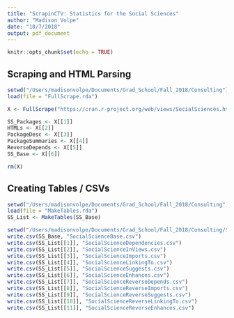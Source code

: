 ```yaml
---
title: "ScrapinCTV: Statistics for the Social Sciences"
author: "Madison Volpe"
date: "10/7/2018"
output: pdf_document
---
```


```r
knitr::opts_chunk$set(echo = TRUE)
```

## Scraping and HTML Parsing

```r
setwd("/Users/madisonvolpe/Documents/Grad_School/Fall_2018/Consulting")
load(file = "FullScrape.rda")

X <- FullScrape("https://cran.r-project.org/web/views/SocialSciences.html", "https://cran.r-project.org/web/packages/")

SS_Packages <- X[[1]]
HTMLs <- X[[2]]
PackageDesc <- X[[3]]
PackageSummaries <- X[[4]]
ReverseDepends <- X[[5]]
SS_Base <- X[[6]]

rm(X)
```

## Creating Tables / CSVs

```r
setwd("/Users/madisonvolpe/Documents/Grad_School/Fall_2018/Consulting")
load(file = "MakeTables.rda")
SS_List <- MakeTables(SS_Base)
```

```r
setwd("/Users/madisonvolpe/Documents/Grad_School/Fall_2018/Consulting/SS")
write.csv(SS_Base, "SocialScienceBase.csv")
write.csv(SS_List[[1]], "SocialScienceDependencies.csv")
write.csv(SS_List[[2]], "SocialScienceInViews.csv")
write.csv(SS_List[[3]], "SocialScienceImports.csv")
write.csv(SS_List[[4]], "SocialScienceLinkingTo.csv")
write.csv(SS_List[[5]], "SocialScienceSuggests.csv")
write.csv(SS_List[[6]], "SocialScienceEnhances.csv")
write.csv(SS_List[[7]], "SocialScienceReverseDepends.csv")
write.csv(SS_List[[8]], "SocialScienceReverseImports.csv")
write.csv(SS_List[[9]], "SocialScienceReverseSuggests.csv")
write.csv(SS_List[[10]], "SocialScienceReverseLinkingTo.csv")
write.csv(SS_List[[11]], "SocialScienceReverseEnhances.csv")
```

